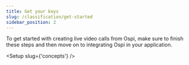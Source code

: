 ```yaml
---
title: Get your keys
slug: /classification/get-started
sidebar_position: 2
---
```


To get started with creating live video calls from Ospi, make sure to finish these steps and then move on to integrating Ospi in your application.


<Setup slug={'concepts'} />

<Head>
  <title>Setup Guide</title>
  <html className="custom-list"/>
</Head>
